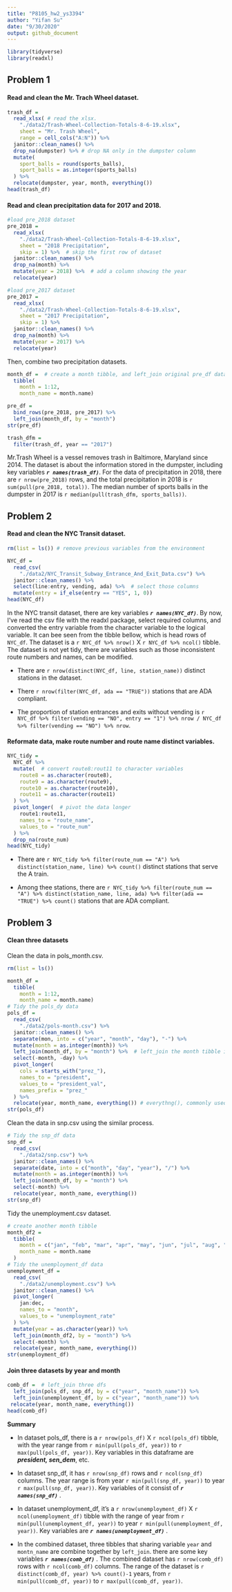 ```yaml
---
title: "P8105_hw2_ys3394"
author: "Yifan Su"
date: "9/30/2020"
output: github_document
---
```


```r
library(tidyverse)
library(readxl)
```

## Problem 1

#### Read and clean the Mr. Trach Wheel dataset.

```r
trash_df =
  read_xlsx( # read the xlsx.
    "./data2/Trash-Wheel-Collection-Totals-8-6-19.xlsx",
    sheet = "Mr. Trash Wheel",
    range = cell_cols("A:N")) %>% 
  janitor::clean_names() %>% 
  drop_na(dumpster) %>% # drop NA only in the dumpster column
  mutate(
    sport_balls = round(sports_balls),
    sport_balls = as.integer(sports_balls)
  ) %>% 
  relocate(dumpster, year, month, everything())
head(trash_df)
```

#### Read and clean precipitation data for 2017 and 2018.

```r
#load pre_2018 dataset
pre_2018 = 
  read_xlsx(
    "./data2/Trash-Wheel-Collection-Totals-8-6-19.xlsx",
    sheet = "2018 Precipitation",
    skip = 1) %>%  # skip the first row of dataset
  janitor::clean_names() %>% 
  drop_na(month) %>% 
  mutate(year = 2018) %>%  # add a column showing the year
  relocate(year)

#load pre_2017 dataset
pre_2017 = 
  read_xlsx(
    "./data2/Trash-Wheel-Collection-Totals-8-6-19.xlsx",
    sheet = "2017 Precipitation",
    skip = 1) %>% 
  janitor::clean_names() %>% 
  drop_na(month) %>% 
  mutate(year = 2017) %>% 
  relocate(year)
```

Then, combine two precipitation datasets.

```r
month_df =  # create a month tibble, and left_join original pre_df data
  tibble(
    month = 1:12,
    month_name = month.name)

pre_df =
  bind_rows(pre_2018, pre_2017) %>%
  left_join(month_df, by = "month")
str(pre_df)
```

```r
trash_dfm = 
  filter(trash_df, year == "2017")
```

Mr.Trash Wheel is a vessel removes trash in Baltimore, Maryland since 2014. The dataset is about the information stored in the dumpster, including key variables **_`r names(trash_df)`_**. For the data of precipitation in 2018, there are `r nrow(pre_2018)` rows, and the total precipitation in 2018 is `r sum(pull(pre_2018, total))`. The median number of sports balls in the dumpster in 2017 is `r median(pull(trash_dfm, sports_balls))`.


## Problem 2

#### Read and clean the NYC Transit dataset.

```r
rm(list = ls()) # remove previous variables from the environment

NYC_df = 
  read_csv(
    "./data2/NYC_Transit_Subway_Entrance_And_Exit_Data.csv") %>%   
  janitor::clean_names() %>% 
  select(line:entry, vending, ada) %>%  # select those columns
  mutate(entry = if_else(entry == "YES", 1, 0))
head(NYC_df)
```

In the NYC transit dataset, there are key variables **_`r names(NYC_df)`_**. By now, I've read the csv file with the readxl package, select required columns, and converted the entry variable from the character variable to the logical variable. It can bee seen from the tibble bellow, which is head rows of `NYC_df`. The dataset is a `r NYC_df %>% nrow()` X `r NYC_df %>% ncol()` tibble. The dataset is not yet tidy, there are variables such as those inconsistent route numbers and names, can be modified.

* There are `r nrow(distinct(NYC_df, line, station_name))` distinct stations in the dataset.

* There `r nrow(filter(NYC_df, ada == "TRUE"))` stations that are ADA compliant. 

* The proportion of station entrances and exits without vending is `r NYC_df %>% filter(vending == "NO", entry == "1") %>% nrow / NYC_df %>% filter(vending == "NO") %>% nrow`.

#### Reformate data, make route number and route name distinct variables.

```r
NYC_tidy = 
  NYC_df %>% 
  mutate(  # convert route8:rout11 to character variables
    route8 = as.character(route8),
    route9 = as.character(route9),
    route10 = as.character(route10),
    route11 = as.character(route11)
  ) %>% 
  pivot_longer(  # pivot the data longer
    route1:route11,
    names_to = "route_name",
    values_to = "route_num"
  ) %>% 
  drop_na(route_num)
head(NYC_tidy)
```

* There are `r NYC_tidy %>% filter(route_num == "A") %>% distinct(station_name, line) %>% count()` distinct stations that serve the A train. 

* Among thee stations, there are `r NYC_tidy %>% filter(route_num == "A") %>% distinct(station_name, line, ada) %>% filter(ada == "TRUE") %>% count()` stations that are ADA compliant.


## Problem 3

#### Clean three datasets

Clean the data in pols_month.csv.

```r
rm(list = ls())

month_df =
  tibble(
    month = 1:12,
    month_name = month.name)
# Tidy the pols_dy data
pols_df = 
  read_csv(
    "./data2/pols-month.csv") %>%   
  janitor::clean_names() %>% 
  separate(mon, into = c("year", "month", "day"), "-") %>% 
  mutate(month = as.integer(month)) %>%  
  left_join(month_df, by = "month") %>%  # left_join the month tibble in the same way
  select(-month, -day) %>% 
  pivot_longer(
    cols = starts_with("prez_"),
    names_to = "president",
    values_to = "president_val",
    names_prefix = "prez_"
  ) %>% 
  relocate(year, month_name, everything()) # everythng(), commonly used
str(pols_df)
```

Clean the data in snp.csv using the similar process.

```r
# Tidy the snp_df data
snp_df = 
  read_csv(
    "./data2/snp.csv") %>%   
  janitor::clean_names() %>% 
  separate(date, into = c("month", "day", "year"), "/") %>% 
  mutate(month = as.integer(month)) %>% 
  left_join(month_df, by = "month") %>% 
  select(-month) %>% 
  relocate(year, month_name, everything())
str(snp_df)
```

Tidy the unemployment.csv dataset.

```r
# create another month tibble
month_df2 =
  tibble(
    month = c("jan", "feb", "mar", "apr", "may", "jun", "jul", "aug", "sep", "oct", "nov", "dec"),
    month_name = month.name
  )
# Tidy the unemployment_df data
unemployment_df = 
  read_csv(
    "./data2/unemployment.csv") %>%   
  janitor::clean_names() %>% 
  pivot_longer(
    jan:dec,
    names_to = "month",
    values_to = "unemployment_rate"
  ) %>% 
  mutate(year = as.character(year)) %>% 
  left_join(month_df2, by = "month") %>% 
  select(-month) %>% 
  relocate(year, month_name, everything())
str(unemployment_df)
```

#### Join three datasets by year and month

```r
comb_df =  # left_join three dfs
  left_join(pols_df, snp_df, by = c("year", "month_name")) %>% 
  left_join(unemployment_df, by = c("year", "month_name")) %>% 
 relocate(year, month_name, everything())
head(comb_df)
```

**Summary**

* In dataset pols_df, there is a `r nrow(pols_df)` X `r ncol(pols_df)` tibble, with the year range from `r min(pull(pols_df, year))` to `r max(pull(pols_df, year))`. Key variables in this dataframe are **_president, sen_dem_**, etc.

* In dataset snp_df, it has `r nrow(snp_df)` rows and `r ncol(snp_df)` columns. The year range is from year `r min(pull(snp_df, year))` to year `r max(pull(snp_df, year))`. Key variables of it consist of **_`r names(snp_df)`_** .

* In dataset unemployment_df, it's a `r nrow(unemployment_df)` X `r ncol(unemployment_df)` tibble with the range of year from `r min(pull(unemployment_df, year))` to year `r min(pull(unemployment_df, year))`. Key variables are **_`r names(unemployment_df)`_** .

* In the combined dataset, three tibbles that sharing variable `year` and `montn_name` are combine together by `left_join`. there are some key variables **_`r names(comb_df)`_** . The combined dataset has `r nrow(comb_df)` rows with `r ncol(comb_df)` columns. The range of the dataset is `r distinct(comb_df, year) %>% count()-1` years, from `r min(pull(comb_df, year))` to `r max(pull(comb_df, year))`.




